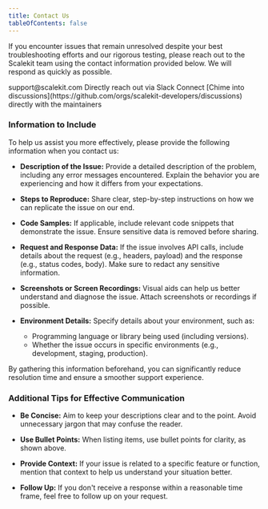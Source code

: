 ```yaml
---
title: Contact Us
tableOfContents: false
---
```



If you encounter issues that remain unresolved despite your best troubleshooting efforts and our rigorous testing, please reach out to the Scalekit team using the contact information provided below. We will respond as quickly as possible.

<CardGrid>
  <Card title="Email" icon="open-book">
    support@scalekit.com
  </Card>
  <Card title="Slack Connect" icon="information">
    Directly reach out via Slack Connect
  </Card>
  <Card title="Community Radar" icon="comment">
    [Chime into discussions](https://github.com/orgs/scalekit-developers/discussions) directly with the maintainers
  </Card>
</CardGrid>

### Information to Include

To help us assist you more effectively, please provide the following information when you contact us:

- **Description of the Issue:**
  Provide a detailed description of the problem, including any error messages encountered. Explain the behavior you are experiencing and how it differs from your expectations.

- **Steps to Reproduce:**
  Share clear, step-by-step instructions on how we can replicate the issue on our end.

- **Code Samples:**
  If applicable, include relevant code snippets that demonstrate the issue. Ensure sensitive data is removed before sharing.

- **Request and Response Data:**
  If the issue involves API calls, include details about the request (e.g., headers, payload) and the response (e.g., status codes, body). Make sure to redact any sensitive information.

- **Screenshots or Screen Recordings:**
  Visual aids can help us better understand and diagnose the issue. Attach screenshots or recordings if possible.

- **Environment Details:**
  Specify details about your environment, such as:
  - Programming language or library being used (including versions).
  - Whether the issue occurs in specific environments (e.g., development, staging, production).

By gathering this information beforehand, you can significantly reduce resolution time and ensure a smoother support experience.

### Additional Tips for Effective Communication

- **Be Concise:**
  Aim to keep your descriptions clear and to the point. Avoid unnecessary jargon that may confuse the reader.

- **Use Bullet Points:**
  When listing items, use bullet points for clarity, as shown above.

- **Provide Context:**
  If your issue is related to a specific feature or function, mention that context to help us understand your situation better.

- **Follow Up:**
  If you don't receive a response within a reasonable time frame, feel free to follow up on your request.

